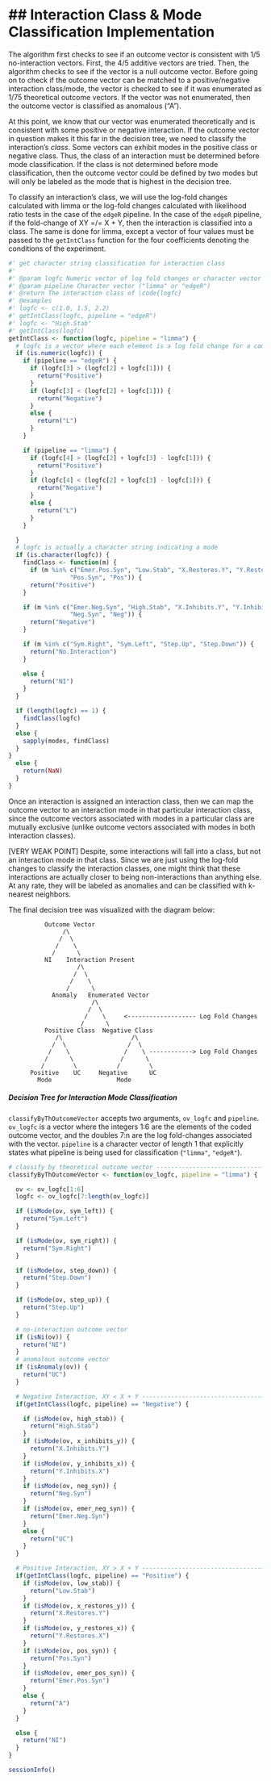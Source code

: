## Interaction Class & Mode Classification Implementation
========================================================


The algorithm first checks to see if an outcome vector is consistent with 1/5 no-interaction vectors. First, the 4/5 additive vectors are tried. Then, the algorithm checks to see if the vector is a null outcome vector. Before going on to check if the outcome vector can be matched to a positive/negative interaction class/mode, the vector is checked to see if it was enumerated as 1/75 theoretical outcome vectors. If the vector was not enumerated, then the outcome vector is classified as anomalous ("A").

At this point, we know that our vector was enumerated theoretically and is consistent with some positive or negative interaction. If the outcome vector in question makes it this far in the decision tree, we need to classify the interaction's *class*. Some vectors can exhibit modes in the positive class or negative class. Thus, the class of an interaction must be determined before mode classification. If the class is not determined before mode classification, then the outcome vector could be defined by two modes but will only be labeled as the mode that is highest in the decision tree.

To classify an interaction's class, we will use the log-fold changes calculated with limma or the log-fold changes calculated with likelihood ratio tests in the case of the `edgeR` pipeline. In the case of the `edgeR` pipeline, if the fold-change of XY =/= X + Y, then the interaction is classified into a class. The same is done for limma, except a vector of four values must be passed to the `getIntClass` function for the four coefficients denoting the conditions of the experiment.

```r
#' get character string classification for interaction class
#'
#' @param logfc Numeric vector of log fold changes or character vector indicating interaction mode
#' @param pipeline Character vector ("limma" or "edgeR")
#' @return The interaction class of \code{logfc}
#' @examples
#' logfc <- c(1.0, 1.5, 2.2)
#' getIntClass(logfc, pipeline = "edgeR")
#' logfc <- "High.Stab"
#' getIntClass(logfc)
getIntClass <- function(logfc, pipeline = "limma") {
  # logfc is a vector where each element is a log fold change for a comparison or condition
  if (is.numeric(logfc)) {
    if (pipeline == "edgeR") {
      if (logfc[3] > (logfc[2] + logfc[1])) {
        return("Positive")
      }
      if (logfc[3] < (logfc[2] + logfc[1])) {
        return("Negative")
      }
      else {
        return("L")
      }
    }

    if (pipeline == "limma") {
      if (logfc[4] > (logfc[2] + logfc[3] - logfc[1])) {
        return("Positive")
      }
      if (logfc[4] < (logfc[2] + logfc[3] - logfc[1])) {
        return("Negative")
      }
      else {
        return("L")
      }
    }

  }
  # logfc is actually a character string indicating a mode
  if (is.character(logfc)) {
    findClass <- function(m) {
      if (m %in% c("Emer.Pos.Syn", "Low.Stab", "X.Restores.Y", "Y.Restores.X",
                 "Pos.Syn", "Pos")) {
      return("Positive")
    }

    if (m %in% c("Emer.Neg.Syn", "High.Stab", "X.Inhibits.Y", "Y.Inhibits.X",
                 "Neg.Syn", "Neg")) {
      return("Negative")
    }

    if (m %in% c("Sym.Right", "Sym.Left", "Step.Up", "Step.Down")) {
      return("No.Interaction")
    }

    else {
      return("NI")
    }
  }

  if (length(logfc) == 1) {
    findClass(logfc)
  }
  else {
    sapply(modes, findClass)
  }
}
  else {
    return(NaN)
  }
}
```

Once an interaction is assigned an interaction class, then we can map the outcome vector to an interaction mode in that particular interaction class, since the outcome vectors associated with modes in a particular class are mutually exclusive (unlike outcome vectors associated with modes in both interaction classes).


[VERY WEAK POINT]
Despite, some interactions will fall into a class, but not an interaction mode in that class. Since we are just using the log-fold changes to classify the interaction classes, one might think that these interactions are actually closer to being non-interactions than anything else. At any rate, they will be labeled as anomalies and can be classified with k-nearest neighbors.

The final decision tree was visualized with the diagram below:



              Outcome Vector
                   /\
                  /  \
                 /    \
                /      \
              NI    Interaction Present
                       /\
                      /  \
                     /    \
                    /      \
                Anomaly   Enumerated Vector
                           /\
                          /  \
                         /    \     <------------------- Log Fold Changes
                        /      \
              Positive Class  Negative Class
                 /\                   /\
                /  \                 /  \
               /    \               /    \ ------------> Log Fold Changes
              /      \             /      \
             /        \           /        \
          Positive    UC     Negative      UC
            Mode                  Mode
##### Decision Tree for Interaction Mode Classification


`classifyByThOutcomeVector` accepts two arguments, `ov_logfc` and `pipeline`. `ov_logfc` is a vector where the integers 1:6 are the elements of the coded outcome vector, and the doubles 7:n are the log fold-changes associated with the vector. `pipeline` is a character vector of length 1 that explicitly states what pipeline is being used for classification (`"limma"`, `"edgeR"`).
```r
# classify by theoretical outcome vector ------------------------------------
classifyByThOutcomeVector <- function(ov_logfc, pipeline = "limma") {

  ov <- ov_logfc[1:6]
  logfc <- ov_logfc[7:length(ov_logfc)]

  if (isMode(ov, sym_left)) {
    return("Sym.Left")
  }

  if (isMode(ov, sym_right)) {
    return("Sym.Right")
  }

  if (isMode(ov, step_down)) {
    return("Step.Down")
  }

  if (isMode(ov, step_up)) {
    return("Step.Up")
  }

  # no-interaction outcome vector
  if (isNi(ov)) {
    return("NI")
  }
  # anomalous outcome vector
  if (isAnomaly(ov)) {
    return("UC")
  }

  # Negative Interaction, XY < X + Y ------------------------------------------
  if(getIntClass(logfc, pipeline) == "Negative") {

    if (isMode(ov, high_stab)) {
      return("High.Stab")
    }
    if (isMode(ov, x_inhibits_y)) {
      return("X.Inhibits.Y")
    }
    if (isMode(ov, y_inhibits_x)) {
      return("Y.Inhibits.X")
    }
    if (isMode(ov, neg_syn)) {
      return("Neg.Syn")
    }
    if (isMode(ov, emer_neg_syn)) {
      return("Emer.Neg.Syn")
    }
    else {
      return("UC")
    }
  }

  # Positive Interaction, XY > X + Y ------------------------------------------
  if(getIntClass(logfc, pipeline) == "Positive") {
    if (isMode(ov, low_stab)) {
      return("Low.Stab")
    }
    if (isMode(ov, x_restores_y)) {
      return("X.Restores.Y")
    }
    if (isMode(ov, y_restores_x)) {
      return("Y.Restores.X")
    }
    if (isMode(ov, pos_syn)) {
      return("Pos.Syn")
    }
    if (isMode(ov, emer_pos_syn)) {
      return("Emer.Pos.Syn")
    }
    else {
      return("A")
    }
  }

  else {
    return("NI")
  }
}
```

```r
sessionInfo()
```
